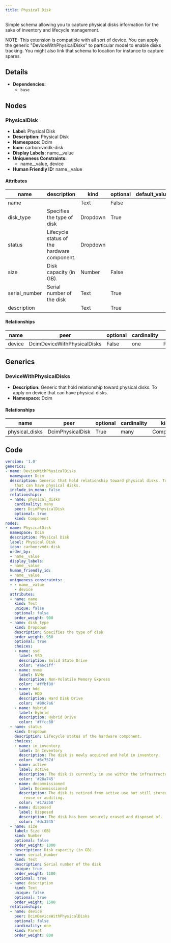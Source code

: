 ```yaml
---
title: Physical Disk
---
```


Simple schema allowing you to capture physical disks information for the sake of inventory and lifecycle management.

NOTE: This extension is compatible with all sort of device. You can apply the generic "DeviceWithPhysicalDisks" to particular model to enable disks tracking. You might also link that schema to location for instance to capture spares.


## Details

- **Dependencies:**
  - `base`

## Nodes

### PhysicalDisk

- **Label:** Physical Disk
- **Description:** Physical Disk
- **Namespace:** Dcim
- **Icon:** carbon:vmdk-disk
- **Display Labels:** name__value
- **Uniqueness Constraints:**
    - name__value, device
- **Human Friendly ID:** name__value

#### Attributes

| name | description | kind | optional | default_value | choices |
| ---- | ----------- | ---- | -------- | ------------- | ------- |
| name |  | Text | False |  |  |
| disk_type | Specifies the type of disk | Dropdown | True |  | ssd, nvme, hdd, hybrid |
| status | Lifecycle status of the hardware component. | Dropdown |  |  | in_inventory, active, decommissioned, disposed |
| size | Disk capacity (in GB). | Number | False |  |  |
| serial_number | Serial number of the disk | Text | True |  |  |
| description |  | Text | True |  |  |

#### Relationships

| name | peer | optional | cardinality | kind |
| ---- | ---- | -------- | ----------- | ---- |
| device | DcimDeviceWithPhysicalDisks | False | one | Parent |

## Generics

### DeviceWithPhysicalDisks

- **Description:** Generic that hold relationship toward physical disks. To apply on device that can have physical disks.
- **Namespace:** Dcim


#### Relationships

| name | peer | optional | cardinality | kind |
| ---- | ---- | -------- | ----------- | ---- |
| physical_disks | DcimPhysicalDisk | True | many | Component |


## Code

```yaml
version: '1.0'
generics:
- name: DeviceWithPhysicalDisks
  namespace: Dcim
  description: Generic that hold relationship toward physical disks. To apply on device
    that can have physical disks.
  include_in_menu: false
  relationships:
  - name: physical_disks
    cardinality: many
    peer: DcimPhysicalDisk
    optional: true
    kind: Component
nodes:
- name: PhysicalDisk
  namespace: Dcim
  description: Physical Disk
  label: Physical Disk
  icon: carbon:vmdk-disk
  order_by:
  - name__value
  display_labels:
  - name__value
  human_friendly_id:
  - name__value
  uniqueness_constraints:
  - - name__value
    - device
  attributes:
  - name: name
    kind: Text
    unique: false
    optional: false
    order_weight: 900
  - name: disk_type
    kind: Dropdown
    description: Specifies the type of disk
    order_weight: 950
    optional: true
    choices:
    - name: ssd
      label: SSD
      description: Solid State Drive
      color: '#a6c1ff'
    - name: nvme
      label: NVMe
      description: Non-Volatile Memory Express
      color: '#ffbf80'
    - name: hdd
      label: HDD
      description: Hard Disk Drive
      color: '#80c7a6'
    - name: hybrid
      label: Hybrid
      description: Hybrid Drive
      color: '#ffcc80'
  - name: status
    kind: Dropdown
    description: Lifecycle status of the hardware component.
    choices:
    - name: in_inventory
      label: In Inventory
      description: The disk is newly acquired and held in inventory.
      color: '#6c757d'
    - name: active
      label: Active
      description: The disk is currently in use within the infrastructure.
      color: '#28a745'
    - name: decommissioned
      label: Decommissioned
      description: The disk is retired from active use but still stored for potential
        reuse or auditing.
      color: '#17a2b8'
    - name: disposed
      label: Disposed
      description: The disk has been securely erased and disposed of.
      color: '#dc3545'
  - name: size
    label: Size (GB)
    kind: Number
    optional: false
    order_weight: 1000
    description: Disk capacity (in GB).
  - name: serial_number
    kind: Text
    description: Serial number of the disk
    unique: true
    order_weight: 1100
    optional: true
  - name: description
    kind: Text
    unique: false
    optional: true
    order_weight: 1500
  relationships:
  - name: device
    peer: DcimDeviceWithPhysicalDisks
    optional: false
    cardinality: one
    kind: Parent
    order_weight: 800

```